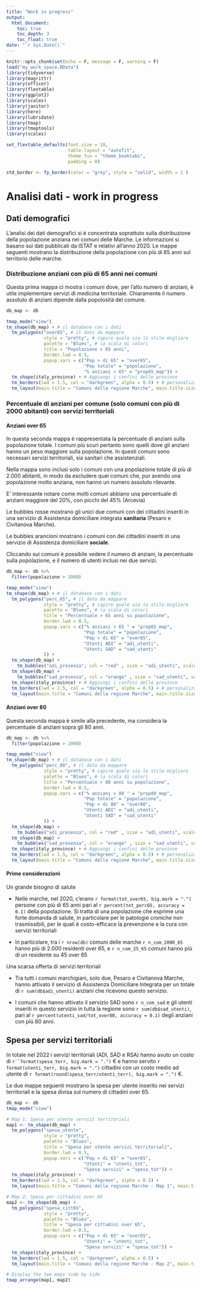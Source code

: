 ```yaml
---
title: "Work in progress"
output: 
  html_document:
    toc: true
    toc_depth: 3
    toc_float: true
date: "`r Sys.Date()`"
---
```


```r
knitr::opts_chunk$set(echo = F, message = F, warning = F)
load("my_work_space.RData")
library(tidyverse)
library(magrittr)
library(officer)
library(flextable)
library(ggplot2)
library(scales)
library(janitor)
library(here)
library(lubridate)
library(tmap)
library(tmaptools)
library(scales)

set_flextable_defaults(font.size = 10,
                       table.layout = "autofit",
                       theme_fun = "theme_booktabs",
                       padding = 0)

std_border <- fp_border(color = "grey", style = "solid", width = 1 )

```

# Analisi dati - work in progress

## Dati demografici

L'analisi dei dati demografici si è concentrata soprattuto sulla distribuzione della popolazione anziana nei comuni delle Marche. Le informazioni si basano sui dati pubblicati da ISTAT e relativi all'anno 2020. Le mappe seguenti mostrano la distribuzione della popolazione con più di 65 anni sul territorio delle marche.

### Distribuzione anziani con più di 65 anni nei comuni

Questa prima mappa ci mostra i comuni dove, per l'alto numero di anziani, è utile implementare servizi di medicina territoriale. Chiaramente il numero assoluto di anziani dipende dalla popolosità del comune.

```r
db_map <- db

tmap_mode("view")
tm_shape(db_map) + # il database con i dati
  tm_polygons("over65", # il dato da mappare
              style = "pretty", # capire quale sia lo stile migliore
              palette = "Blues", # la scala di colori
              title = "Popolazione > 65 anni",
              border.lwd = 0.5,
              popup.vars = c("Pop > di 65" = "over65", 
                             "Pop totale" = "popolazione", 
                             "% anziani > 65" = "prop65_map")) + 
  tm_shape(italy_province) + # Aggiungi i confini delle province
  tm_borders(lwd = 1.5, col = "darkgreen", alpha = 0.5) + # personalizza lo spessore, il colore e la trasparenza dei confini
  tm_layout(main.title = "Comuni della regione Marche", main.title.size = 1.5)

```

### Percentuale di anziani per comune (solo comuni con più di 2000 abitanti) con servizi territoriali

#### Anziani over 65

In questa seconda mappa è rappresentata la percentuale di anziani sulla popolazione totale. I comuni più scuri pertanto sono quelli dove gli anziani hanno un peso maggiore sulla popolazione. In questi comuni sono necessari servizi territoriali, sia sanitari che assistenziali.

Nella mappa sono inclusi solo i comuni con una popolazione totale di più di 2.000 abitanti, in modo da escludere quei comuni che, pur avendo una popolazione molto anziana, non hanno un numero assoluto rilevante.

E' interessante notare come molti comuni abbiano una percentuale di anziani maggiore del 20%, con picchi del 45% (Arcevia)

Le bubbles rosse mostrano gli unici due comuni con dei cittadini inseriti in una servizio di Assistenza domiciliare integrata **sanitaria** (Pesaro e Civitanova Marche).

Le bubbles arancioni mostrano i comuni con dei cittadini inseriti in una servizio di Assistenza domiciliare **sociale**.

Cliccando sui comuni è possibile vedere il numero di anziani, la percentuale sulla popolazione, e il numero di utenti inclusi nei due servizi.

```r
db_map <- db %>% 
  filter(popolazione > 2000)

tmap_mode("view")
tm_shape(db_map) + # il database con i dati
  tm_polygons("perc_65", # il dato da mappare
              style = "pretty", # capire quale sia lo stile migliore
              palette = "Blues", # la scala di colori
              title = "Percentuale > 65 anni su popolazione",
              border.lwd = 0.5,
              popup.vars = c("% anziani > 65 " = "prop65_map",
                             "Pop totale" = "popolazione", 
                             "Pop > di 65" = "over65",
                             "Utenti ADI" = "adi_utenti",
                             "Utenti SAD" = "sad_utenti"
              )) +
  tm_shape(db_map) +
    tm_bubbles("adi_presenza", col = "red" , size = "adi_utenti", scale = 1.5, alpha = 0.5) +
  tm_shape(db_map) +
    tm_bubbles("sad_presenza", col = "orange" , size = "sad_utenti", scale = 1.5, alpha = 0.5) +
  tm_shape(italy_province) + # Aggiungi i confini delle province
  tm_borders(lwd = 1.5, col = "darkgreen", alpha = 0.5) + # personalizza lo spessore, il colore e la trasparenza dei confini
  tm_layout(main.title = "Comuni della regione Marche", main.title.size = 1.5)
```

#### Anziani over 80

Questa seconda mappa è simile alla precedente, ma considera la percentuale di anziani sopra gli 80 anni.

```r
db_map <- db %>% 
  filter(popolazione > 2000)

tmap_mode("view")
tm_shape(db_map) + # il database con i dati
  tm_polygons("perc_80", # il dato da mappare
              style = "pretty", # capire quale sia lo stile migliore
              palette = "Blues", # la scala di colori
              title = "Percentuale > 80 anni su popolazione",
              border.lwd = 0.5,
              popup.vars = c("% anziani > 80 " = "prop80_map",
                             "Pop totale" = "popolazione", 
                             "Pop > di 80" = "over80",
                             "Utenti ADI" = "adi_utenti",
                             "Utenti SAD" = "sad_utenti"
              )) +
  tm_shape(db_map) +
    tm_bubbles("adi_presenza", col = "red" , size = "adi_utenti", scale = 1.5, alpha = 0.5) +
  tm_shape(db_map) +
    tm_bubbles("sad_presenza", col = "orange" , size = "sad_utenti", scale = 1.5, alpha = 0.5) +
  tm_shape(italy_province) + # Aggiungi i confini delle province
  tm_borders(lwd = 1.5, col = "darkgreen", alpha = 0.5) + # personalizza lo spessore, il colore e la trasparenza dei confini
  tm_layout(main.title = "Comuni della regione Marche", main.title.size = 1.5)
```

#### Prime considerazioni

Un grande bisogno di salute

-   Nelle marche, nel 2020, c'erano `r format(tot_over65, big.mark = ".")` persone con più di 65 anni pari al `r percent(tot_perc65, accuracy = 0.1)` della popolazione. Si tratta di una popolazione che esprime una forte domanda di salute, in particolare per le patologie croniche non trasmissibili, per le quali è costo-efficace la prevenzione e la cura con servizi territoriali

-   In particolare, tra i `r nrow(db)` comuni delle marche `r n_com_2000_65` hanno più di 2.000 residenti over 65, e `r n_com_25_65` comuni hanno più di un residente su 45 over 65

Una scarsa offerta di servizi territoriali

-   Tra tutti i comuni marchigiani, solo due, Pesaro e Civitanova Marche, hanno attivato il servizio di Assistenza Domiciliare Integrata per un totale di `r sum(db$adi_utenti)` anziani che ricevono questo servizio.

-   I comuni che hanno attivato il servizio SAD sono `r n_com_sad` e gli utenti inseriti in questo servizio in tutta la regione sono `r sum(db$sad_utenti)`, pari al `r percent(utenti_sad/tot_over80, accuracy = 0.1)` degli anziani con più 80 anni.

## Spesa per servizi territoriali

In totale nel 2022 i servizi territoriali (ADI, SAD e RSA) hanno avuto un costo di `r``format(spesa_terr, big.mark = ".")` € e hanno servito `r format(utenti_terr, big.mark = ".")` cittadini con un costo medio ad utente di `r format(round(spesa_terr/utenti_terr), big.mark = ".")` €.

Le due mappe seguenti mostrano la spesa per utente inserito nei servizi territoriali e la spesa divisa sul numero di cittadini over 65.

```r
db_map <- db
tmap_mode("view")

# Map 1: Spesa per utente servizi territoriali
map1 <- tm_shape(db_map) +
  tm_polygons("spesa_utente",
              style = "pretty",
              palette = "Blues",
              title = "Spesa per utente servizi territoriali",
              border.lwd = 0.5,
              popup.vars = c("Pop > di 65" = "over65",
                             "Utenti" = "utenti_tot",
                             "Spesa servizi" = "spesa_tot")) +
  tm_shape(italy_province) +
  tm_borders(lwd = 1.5, col = "darkgreen", alpha = 0.5) +
  tm_layout(main.title = "Comuni della regione Marche - Map 1", main.title.size = 1.5)

# Map 2: Spesa per cittadini over 65
map2 <- tm_shape(db_map) +
  tm_polygons("spesa_citt65",
              style = "pretty",
              palette = "Blues",
              title = "Spesa per cittadini over 65",
              border.lwd = 0.5,
              popup.vars = c("Pop > di 65" = "over65",
                             "Utenti" = "utenti_tot",
                             "Spesa servizi" = "spesa_tot")) +
  tm_shape(italy_province) +
  tm_borders(lwd = 1.5, col = "darkgreen", alpha = 0.5) +
  tm_layout(main.title = "Comuni della regione Marche - Map 2", main.title.size = 1.5)

# Display the two maps side by side
tmap_arrange(map1, map2)

```
